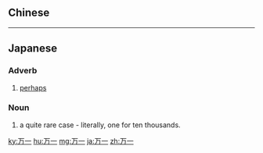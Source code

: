 {{also|萬一}}
==Chinese==
{{zh-see|萬一}}

----

==Japanese==
{{ja-kanjitab|まん|いち|yomi=on}}

===Adverb===
{{ja-pos|まんいち|adverb}}

# [[perhaps]]

===Noun===
{{ja-noun|まんいち}}

# a quite rare case - literally, one for ten thousands.

[[ky:万一]]
[[hu:万一]]
[[mg:万一]]
[[ja:万一]]
[[zh:万一]]